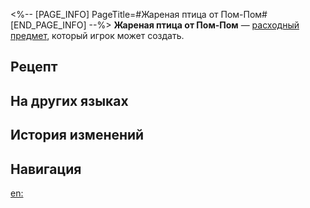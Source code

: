 <%-- [PAGE_INFO]
PageTitle=#Жареная птица от Пом-Пом#
[END_PAGE_INFO] --%>
{{Расходный предмет Инфобокс
|id          = 402023
|Изображения = Предмет Жареная птица от Пом-Пом.png
|Тип         = Расходные предметы силы атаки
|Редкость    = 3
|Эффект      = Повышает огненный урон всех союзников на 16% и их силу атаки на 18% в следующем бою.
|Описание    = Фирменное блюдо Звёздного экспресса, приготовленное проводником Пом-Пом. Сначала птицу (любого вида, предпочтительно домашнюю) маринуют и обмазывают специальной приправой и панировкой Пом-Пом. Затем, используя контролируемую температуру и давление частиц высокой энергии, её обжаривают во фритюре в течение 0,2434 секунды до золотисто-коричневого цвета. В результате получается блюдо с нежной и сочной начинкой и ароматным вкусом. С каждым кусочком возникает ощущение, что на вас нежно смотрят успокаивающие глаза Акивили, принося ощущение комфорта и тепла.
|Рецепт      = {{cx|Отсутствует источник}}
|Источник1   = [[Универсальная машина для синтеза]]
|Источник2   = 
|Источник3   = 
}}
{{Описание|''«Отправляйтесь в путешествие и наслаждайтесь вкусами галактики!»''}}
'''Жареная птица от Пом-Пом''' — [[расходный предмет]], который игрок может создать.

==Рецепт==
{{Рецепт
|Тип                                               = Синтез
|Группа                                            = Расходные предметы
|Жаренные на фруктовых дровах крылышки шантака-моа = 1
|Основной ингредиент                               = 2
|Твёрдая вода                                      = 1
|Флогистон                                         = 1
|Сортировка                                        = Жаренные на фруктовых дровах крылышки шантака-моа;Основной ингредиент;Твёрдая вода;Флогистон
}}

==На других языках==
{{На других языках
|en   = Pom-Pom's Fried Fowl
|zhs  = 帕帕炸禽肉
|zht  = 帕帕炸禽肉
|ja   = パムパム揚げ鳥
|ko   = 폼폼 특제 후라이드
|es   = Ave salvaje frita de Pom-Pom
|fr   = Poulet frit de Pom-Pom
|ru   = Жареная птица от Пом-Пом
|th   = Pom-Pom Fried Fowl
|vi   = Thịt Gia Cầm Chiên Pom-Pom
|de   = Gebratenes Geflügel von Pom-Pom
|id   = Pom-Pom Fried Fowl
|pt   = Ave Frita do Pom-Pom
}}

==История изменений==
{{История изменений|3.5}}

==Навигация==
{{Расходные предметы Навбокс}}

[[en:]]